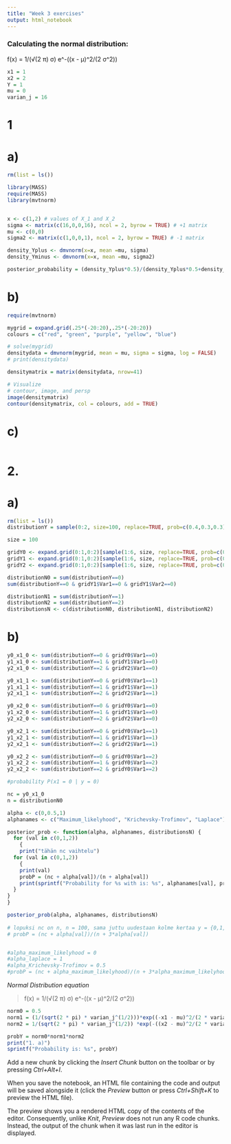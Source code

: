 ```yaml
---
title: "Week 3 exercises"
output: html_notebook
---
```


### Calculating the normal distribution: 

f(x) = 1/(√(2 π) σ) e^-((x - μ)^2/(2 σ^2)) 

```r

x1 = 1
x2 = 2
Y = 1
mu = 0
varian_j = 16

```

# 1
# a)
```r
rm(list = ls())

library(MASS)
require(MASS)
library(mvtnorm)


x <- c(1,2) # values of X_1 and X_2
sigma <- matrix(c(16,0,0,16), ncol = 2, byrow = TRUE) # +1 matrix
mu <- c(0,0)
sigma2 <- matrix(c(1,0,0,1), ncol = 2, byrow = TRUE) # -1 matrix

density_Yplus <- dmvnorm(x=x, mean =mu, sigma)
density_Yminus <- dmvnorm(x=x, mean =mu, sigma2)

posterior_probability = (density_Yplus*0.5)/(density_Yplus*0.5+density_Yminus*0.5)
```
# b)
```r
require(mvtnorm)

mygrid = expand.grid(.25*(-20:20),.25*(-20:20))
colours = c("red", "green", "purple", "yellow", "blue")

# solve(mygrid)
densitydata = dmvnorm(mygrid, mean = mu, sigma = sigma, log = FALSE)
# print(densitydata)

densitymatrix = matrix(densitydata, nrow=41)

# Visualize
# contour, image, and persp 
image(densitymatrix)
contour(densitymatrix, col = colours, add = TRUE)
```
# c)
```r

```


# 2.
# a)
```r
rm(list = ls())
distributionY = sample(0:2, size=100, replace=TRUE, prob=c(0.4,0.3,0.3))

size = 100

gridY0 <- expand.grid(0:1,0:2)[sample(1:6, size, replace=TRUE, prob=c(0.2,0.1,0.4,0.2,0.0,0.1)),]
gridY1 <- expand.grid(0:1,0:2)[sample(1:6, size, replace=TRUE, prob=c(0.6,0.1,0.1,0.1,0.1,0.0)),]
gridY2 <- expand.grid(0:1,0:2)[sample(1:6, size, replace=TRUE, prob=c(0.1,0.4,0.3,0.0,0.2,0.0)),]

distributionN0 = sum(distributionY==0)
sum(distributionY==0 & gridY1$Var1==0 & gridY1$Var2==0)

distributionN1 = sum(distributionY==1)
distributionN2 = sum(distributionY==2)
distributionsN <- c(distributionN0, distributionN1, distributionN2)
```
# b)

```r
y0_x1_0 <- sum(distributionY==0 & gridY0$Var1==0)
y1_x1_0 <- sum(distributionY==1 & gridY1$Var1==0)
y2_x1_0 <- sum(distributionY==2 & gridY2$Var1==0)

y0_x1_1 <- sum(distributionY==0 & gridY0$Var1==1)
y1_x1_1 <- sum(distributionY==1 & gridY1$Var1==1)
y2_x1_1 <- sum(distributionY==2 & gridY2$Var1==1)

y0_x2_0 <- sum(distributionY==0 & gridY0$Var1==0)
y1_x2_0 <- sum(distributionY==1 & gridY1$Var1==0)
y2_x2_0 <- sum(distributionY==2 & gridY2$Var1==0)

y0_x2_1 <- sum(distributionY==0 & gridY0$Var1==1)
y1_x2_1 <- sum(distributionY==1 & gridY1$Var1==1)
y2_x2_1 <- sum(distributionY==2 & gridY2$Var1==1)

y0_x2_2 <- sum(distributionY==0 & gridY0$Var1==2)
y1_x2_2 <- sum(distributionY==1 & gridY0$Var1==2)
y2_x2_2 <- sum(distributionY==2 & gridY0$Var1==2)

#probability P(x1 = 0 | y = 0)

nc = y0_x1_0
n = distributionN0

alpha <- c(0,0.5,1)
alphanames <- c("Maximum_likelyhood", "Krichevsky-Trofimov", "Laplace")

posterior_prob <- function(alpha, alphanames, distributionsN) {
  for (val in c(0,1,2))
    {
    print("tähän nc vaihtelu")
  for (val in c(0,1,2))
    {
    print(val)
    probP = (nc + alpha[val])/(n + alpha[val])
    print(sprintf("Probability for %s with is: %s", alphanames[val], probP))
  }
}
}

posterior_prob(alpha, alphanames, distributionsN)
               
# lopuksi nc on n, n = 100, sama juttu uudestaan kolme kertaa y = {0,1,2}
# probP = (nc + alpha[val])/(n + 3*alpha[val])


#alpha_maximum_likelyhood = 0
#alpha_laplace = 1
#alpha_Krichevsky-Trofimov = 0.5
#probP = (nc + alpha_maximum_likelyhood)/(n + 3*alpha_maximum_likelyhood)

```


*Normal Distribution equation*

> f(x) = 1/(√(2 π) σ) e^-((x - μ)^2/(2 σ^2)) 

```r

norm0 = 0.5
norm1 = (1/(sqrt(2 * pi) * varian_j^(1/2)))*exp((-x1 - mu)^2/(2 * varian_j^2))
norm2 = 1/(sqrt(2 * pi) * varian_j^(1/2)) *exp(-((x2 - mu)^2/(2 * varian_j^2)))

probY = norm0*norm1*norm2
print("1. a)")
sprintf("Probability is: %s", probY)


```





Add a new chunk by clicking the *Insert Chunk* button on the toolbar or by pressing *Ctrl+Alt+I*.

When you save the notebook, an HTML file containing the code and output will be saved alongside it (click the *Preview* button or press *Ctrl+Shift+K* to preview the HTML file).

The preview shows you a rendered HTML copy of the contents of the editor. Consequently, unlike *Knit*, *Preview* does not run any R code chunks. Instead, the output of the chunk when it was last run in the editor is displayed.
